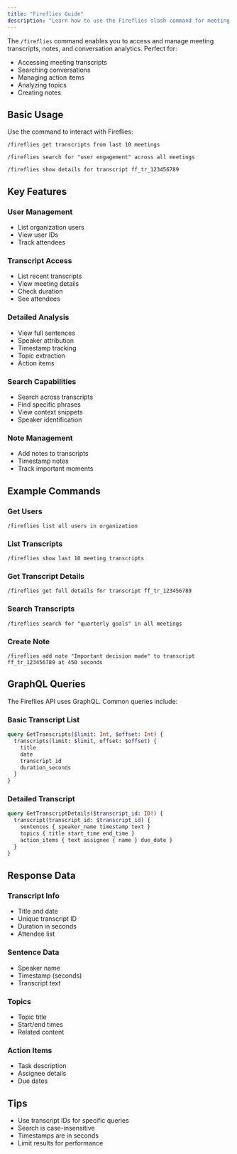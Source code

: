 ```yaml
---
title: "Fireflies Guide"
description: "Learn how to use the Fireflies slash command for meeting transcripts and analytics"
---
```


The `/fireflies` command enables you to access and manage meeting transcripts, notes, and conversation analytics. Perfect for:

- Accessing meeting transcripts
- Searching conversations
- Managing action items
- Analyzing topics
- Creating notes

## Basic Usage

Use the command to interact with Fireflies:

```
/fireflies get transcripts from last 10 meetings
```

```
/fireflies search for "user engagement" across all meetings
```

```
/fireflies show details for transcript ff_tr_123456789
```

## Key Features

### User Management
- List organization users
- View user IDs
- Track attendees

### Transcript Access
- List recent transcripts
- View meeting details
- Check duration
- See attendees

### Detailed Analysis
- View full sentences
- Speaker attribution
- Timestamp tracking
- Topic extraction
- Action items

### Search Capabilities
- Search across transcripts
- Find specific phrases
- View context snippets
- Speaker identification

### Note Management
- Add notes to transcripts
- Timestamp notes
- Track important moments

## Example Commands

### Get Users
```
/fireflies list all users in organization
```

### List Transcripts
```
/fireflies show last 10 meeting transcripts
```

### Get Transcript Details
```
/fireflies get full details for transcript ff_tr_123456789
```

### Search Transcripts
```
/fireflies search for "quarterly goals" in all meetings
```

### Create Note
```
/fireflies add note "Important decision made" to transcript ff_tr_123456789 at 450 seconds
```

## GraphQL Queries

The Fireflies API uses GraphQL. Common queries include:

### Basic Transcript List
```graphql
query GetTranscripts($limit: Int, $offset: Int) {
  transcripts(limit: $limit, offset: $offset) {
    title
    date
    transcript_id
    duration_seconds
  }
}
```

### Detailed Transcript
```graphql
query GetTranscriptDetails($transcript_id: ID!) {
  transcript(transcript_id: $transcript_id) {
    sentences { speaker_name timestamp text }
    topics { title start_time end_time }
    action_items { text assignee { name } due_date }
  }
}
```

## Response Data

### Transcript Info
- Title and date
- Unique transcript ID
- Duration in seconds
- Attendee list

### Sentence Data
- Speaker name
- Timestamp (seconds)
- Transcript text

### Topics
- Topic title
- Start/end times
- Related content

### Action Items
- Task description
- Assignee details
- Due dates

## Tips
- Use transcript IDs for specific queries
- Search is case-insensitive
- Timestamps are in seconds
- Limit results for performance 